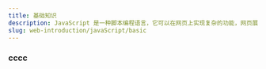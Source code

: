 ---
title: 基础知识
description: JavaScript 是一种脚本编程语言，它可以在网页上实现复杂的功能，网页展现给你的不再是简单的静态信息，而是实时的内容更新。
slug: web-introduction/javaScript/basic
---

### cccc
